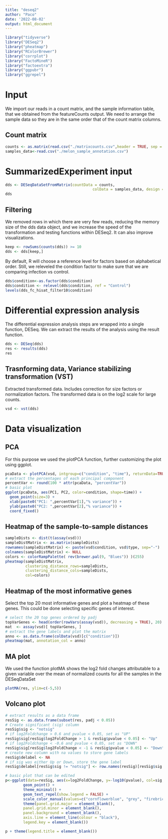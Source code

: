 ---
title: "deseq2"
author: "Paco"
date: '2022-08-02'
output: html_document
---


```{r, echo=F}
library("tidyverse")
library("DESeq2")
library("pheatmap")
library("RColorBrewer")
library("corrplot")
library("FactoMineR")
library("factoextra")
library("ggpubr")
library("ggrepel")
```

# Input

We import our reads in a count matrix,  and the sample information table, that we obtained from the featureCounts output. We need to arrange the sample data so they are in the same order that of the count matrix columns.


## Count matrix


```{r}
counts <- as.matrix(read.csv("./matrixcounts.csv",header = TRUE, sep = ";", dec = ".", row.names="X"))
samples_data<-read.csv("./melon_sample_annotation.csv") 
```

# SummarizedExperiment input

```{r}
dds <- DESeqDataSetFromMatrix(countData = counts, 
                                       colData = samples_data, design = ~condition)
dds
```

## Filtering 

We removed rows in which there are very few reads, reducing the memory size of the dds data object, and we increase the speed of the transformation and testing functions within DESeq2. It can also improve visualizations.

```{r}
keep <- rowSums(counts(dds)) >= 10
dds <- dds[keep,]
```

By default, R will choose a reference level for factors based on alphabetical order. Still, we releveled the condition factor to make sure that we are comparing infection vs control.
  
```{r}
dds$condition<-as.factor(dds$condition)
dds$condition <- relevel(dds$condition, ref = "Control")
levels(dds_fc_hisat_filter10$condition)
```



# Differential expression analysis

The differential expression analysis steps are wrapped into a single function, DESeq. We can extract the results of the analysis using the result function.

```{r}
dds <- DESeq(dds)
res <- results(dds)
res
```

## Trasnforming data, Variance stabilizing transformation (VST)

Extracted transformed data. Includes correction for size factors or normalization factors. The transformed data is on the log2 scale for large counts.

```{r}
vsd <- vst(dds)

```

# Data visualization 

## PCA

For this purpose we used the plotPCA function, further customizing the plot using ggplot.

```{r}
pcaData <- plotPCA(vsd, intgroup=c("condition", "time"), returnData=TRUE)
# extract the percentages of each principal component
percentVar <- round(100 * attr(pcaData, "percentVar"))
# basic plot
ggplot(pcaData, aes(PC1, PC2, color=condition, shape=time)) +
  geom_point(size=3) +
  xlab(paste0("PC1: ",percentVar[1],"% variance")) +
  ylab(paste0("PC2: ",percentVar[2],"% variance")) + 
  coord_fixed()
```

## Heatmap of the sample-to-sample distances

```{r}
sampleDists <- dist(t(assay(vsd)))
sampleDistMatrix <- as.matrix(sampleDists)
rownames(sampleDistMatrix) <- paste(vsd$condition, vsd$type, sep="-")
colnames(sampleDistMatrix) <- NULL
colors <- colorRampPalette( rev(brewer.pal(9, "Blues")) )(255)
pheatmap(sampleDistMatrix,
         clustering_distance_rows=sampleDists,
         clustering_distance_cols=sampleDists,
         col=colors)
```

## Heatmap of the most informative genes


Select the top 20 most informative genes and plot a heatmap of these genes. This could be done selecting specific genes of interest.

```{r}
# select the 20 top genes ordered by padj
topVarGenes <- head(order(rowVars(assay(vsd)), decreasing = TRUE), 20)
mat  <- assay(vsd)[ topVarGenes, ]
# extract the gene labels and plot the matrix 
anno <- as.data.frame(colData(vsd)[c("condition")])
pheatmap(mat, annotation_col = anno)
```

## MA plot



We used the function plotMA shows the log2 fold changes attributable to a given variable over the mean of normalized counts for all the samples in the DESeqDataSet

```{r}
plotMA(res, ylim=c(-5,5))
```



## Volcano plot


```{r}
# extract results as a data frame
resSig <- as.data.frame(subset(res, padj < 0.05))
# Create significant (sig) column
resSig$sig <- "notsig"
# if log2Foldchange > 0.6 and pvalue < 0.05, set as "UP" 
resSig$sig[resSig$log2FoldChange > 1 & resSig$pvalue < 0.05] <- "Up"
# if log2Foldchange < -0.6 and pvalue < 0.05, set as "DOWN"
resSig$sig[resSig$log2FoldChange < -1 & resSig$pvalue < 0.05] <- "Down"
# create new column with na values to store gene labels
resSig$delabel <- NA
# if sig was either Up or Down, store the gene label 
resSig$delabel[resSig$sig != "notsig"] <- row.names(resSig)[resSig$sig != "notsig"]

# basic plot that can be edited
p<-ggplot(data=resSig, aes(x=log2FoldChange, y=-log10(pvalue), col=sig, label=delabel)) +
        geom_point() + 
        theme_minimal() +
        geom_text_repel(show.legend = FALSE) +
        scale_color_manual(values=c("cornflowerblue", "grey", "firebrick")) +
        theme(panel.grid.major = element_blank(),
        panel.grid.minor = element_blank(),
        panel.background = element_blank(),
        axis.line = element_line(colour = "black"),
        legend.key = element_blank())

p + theme(legend.title = element_blank())

```
